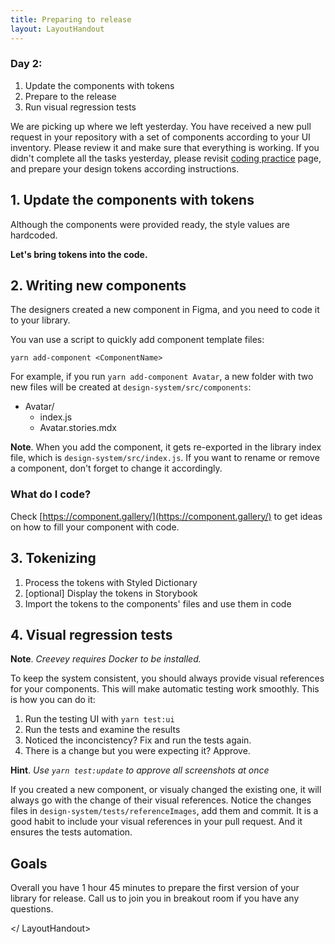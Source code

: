 ```yaml
---
title: Preparing to release
layout: LayoutHandout
---
```



<LayoutHandout title="Preparing to release">

### Day 2:

1. Update the components with tokens
1. Prepare to the release
1. Run visual regression tests

We are picking up where we left yesterday. You have received a new pull request in your repository with a set of components according to your UI inventory. Please review it and make sure that everything is working.
If you didn't complete all the tasks yesterday, please revisit [coding practice](./coding-practice) page, and prepare your design tokens according instructions.

## 1. Update the components with tokens

Although the components were provided ready, the style values are hardcoded.

**Let's bring tokens into the code.**

## 2. Writing new components

The designers created a new component in Figma, and you need to code it to your library.

You van use a script to quickly add component template files:

```
yarn add-component <ComponentName>
```

For example, if you run `yarn add-component Avatar`, a new folder with two new files will be created at `design-system/src/components`:

- Avatar/
  - index.js
  - Avatar.stories.mdx

**Note**. When you add the component, it gets re-exported in the library index file,
which is `design-system/src/index.js`. If you want to rename or remove a component,
don't forget to change it accordingly.

### What do I code?

Check [https://component.gallery/](https://component.gallery/) to get ideas on how to fill your
component with code.

## 3. Tokenizing

1. Process the tokens with Styled Dictionary
1. [optional] Display the tokens in Storybook
1. Import the tokens to the components' files and use them in code

## 4. Visual regression tests

**Note**. _Creevey requires Docker to be installed._

To keep the system consistent, you should always provide visual references for your
components. This will make automatic testing work smoothly. This is how
you can do it:

1. Run the testing UI with `yarn test:ui`
2. Run the tests and examine the results
3. Noticed the inconcistency? Fix and run the tests again.
4. There is a change but you were expecting it? Approve.

**Hint**. _Use `yarn test:update` to approve all screenshots at once_

If you created a new component, or visualy changed the existing one, it
will always go with the change of their visual references. Notice the changes
files in `design-system/tests/referenceImages`, add them and commit. It is
a good habit to include your visual references in your pull request. And it
ensures the tests automation.

## Goals

Overall you have 1 hour 45 minutes to prepare the first version of your library for release. Call us to join you in breakout room if you have any questions.

</ LayoutHandout>
